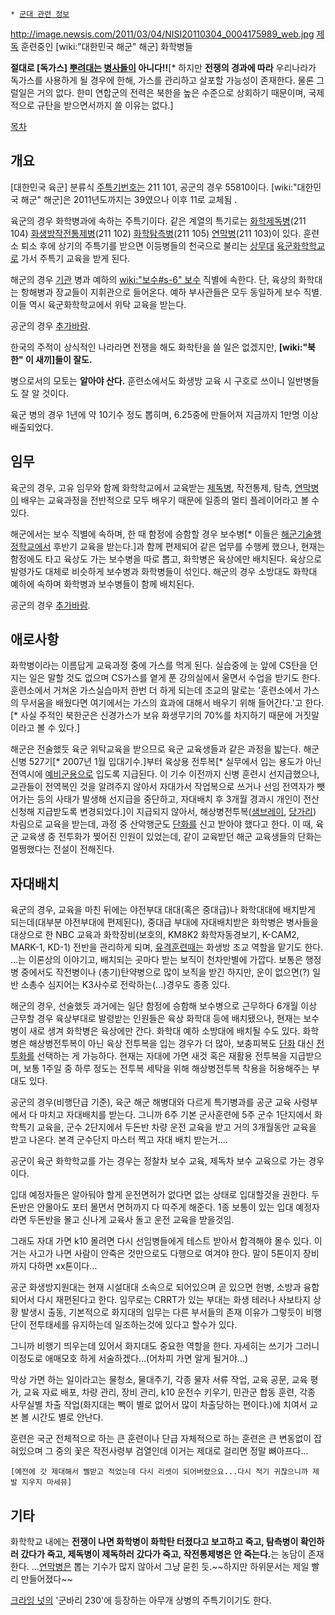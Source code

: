  * [[군대 관련 정보]]

http://image.newsis.com/2011/03/04/NISI20110304_0004175989_web.jpg
[[제독]] 훈련중인 [wiki:"대한민국 해군" 해군] 화학병들

'''절대로 [독가스] [[903 CTT|뿌려대는]] [[데졸레이터|병사들]]이 아니다!!'''[* 하지만 '''전쟁의 경과에 따라''' 우리나라가 독가스를 사용하게 될 경우에 한해, 가스를 관리하고 살포할 가능성이 존재한다. 물론 그럴일은 거의 없다. 한미 연합군의 전력은 북한을 높은 수준으로 상회하기 때문이며, 국제적으로 규탄을 받으면서까지 쓸 이유는 없다.]

[[목차]]
== 개요 ==
[대한민국 육군] 분류식 [[주특기]]번호는 211 101, 공군의 경우 55810이다. [wiki:"대한민국 해군" 해군]은 2011년도까지는 39였으나 이후 11로 교체됨 .

육군의 경우 화학병과에 속하는 주특기이다. 같은 계열의 특기로는 [[화학제독병]](211 104) [[화생방작전통제병]](211 102) [[화학탐측병]](211 105) [[연막병]](211 103)이 있다. 훈련소 퇴소 후에 상기의 주특기를 받으면 이등병들의 천국으로 불리는 [[상무대]] [[육군화학학교]]로 가서 주특기 교육을 받게 된다.

해군의 경우 [[기관]] 병과 예하의 [[wiki:"보수#s-6" 보수]] 직별에 속한다. 단, 육상의 화학대는 항해병과 장교들이 지휘관으로 들어온다. 예하 부사관들은 모두 동일하게 보수 직별. 이들 역시 육군화학학교에서 위탁 교육을 받는다.

공군의 경우 [[추가바람]].


한국의 주적이 상식적인 나라라면 전쟁을 해도 화학탄을 쓸 일은 없겠지만, '''[wiki:"북한" 이 새끼]들이 잘도.'''

병으로서의 모토는 '''알아야 산다.''' 훈련소에서도 화생방 교육 시 구호로 쓰이니 일반병들도 잘 알 것이다.

육군 병의 경우 1년에 약 10기수 정도 뽑히며, 6.25중에 만들어져 지금까지 1만명 이상 배출되었다.

== 임무 ==
육군의 경우, 고유 임무와 함께 화학학교에서 교육받는 [[제독병]], 작전통제, 탐측, [[연막병]]이 배우는 교육과정을 전반적으로 모두 배우기 때문에 일종의 멀티 플레이어라고 볼 수 있다.

해군에서는 보수 직별에 속하며, 한 때 함정에 승함할 경우 보수병[* 이들은 [[해군기술행정학교]]에서 후반기 교육을 받는다.]과 함께 편제되어 같은 업무를 수행케 했으나, 현재는 함정에도 타고 육상도 가는 보수병을 따로 뽑고, 화학병은 육상에만 배치된다. 육상으로 발령가도 대체로 비슷하게 보수병과 화학병들이 섞인다. 해군의 경우 소방대도 화학대 예하에 속하며 화학병과 보수병들이 함께 배치된다.

공군의 경우 [[추가바람]].

== 애로사항 ==
화학병이라는 이름답게 교육과정 중에 가스를 먹게 된다. 실습중에 눈 앞에 CS탄을 던지는 일은 말할 것도 없으며 CS가스를 옅게 푼 강의실에서 울면서 수업을 받기도 한다. 훈련소에서 거쳐온 가스실습마저 한번 더 하게 되는데 조교의 말로는 '훈련소에서 가스의 무서움을 배웠다면 여기에서는 가스의 효과에 대해서 배우기 위해 들어간다.'고 한다.[* 사실 주적인 북한군은 신경가스가 보유 화생무기의 70%를 차지하기 때문에 거짓말이라고 볼 수 있다.]

해군은 전술했듯 육군 위탁교육을 받으므로 육군 교육생들과 같은 과정을 밟는다. 해군신병 527기[* 2007년 1월 입대기수.]부터 육상용 전투복[* 실무에서 입는 용도가 아닌 전역시에 [[예비군]]용으로 입도록 지급된다. 이 기수 이전까지 신병 훈련시 선지급했으나, 교관들이 전역복인 것을 알려주지 않아서 자대가서 작업복으로 쓰거나 선임 전역자가 뺏어가는 등의 사태가 발생해 선지급을 중단하고, 자대배치 후 3개월 경과시 개인이 전산 신청해 지급받도록 변경되었다.]이 지급되지 않아서, 해상병전투복([[샘브레이]], [[당가리]]) 차림으로 교육을 받는데, 과정 중 산악행군도 [[단화]]를 신고 받아야 했다고 한다. 이 때, 육군 교육생 중 전투화가 찢어진 인원이 있었는데, 같이 교육받던 해군 교육생들의 단화는 멀쩡했다는 전설이 전해진다.

== 자대배치 ==
육군의 경우, 교육을 마친 뒤에는 야전부대 대대(혹은 중대급)나 화학대대에 배치받게 되는데(대부분 야전부대에 편제된다), 중대급 부대에 자대배치받은 화학병은 병사들을 대상으로 한 NBC 교육과 화학장비(보호의, KM8K2 화학자동경보기, K-CAM2, MARK-1, KD-1) 전반을 관리하게 되며, [[유격]]훈련때는 화생방 조교 역할을 맡기도 한다.
...는 이론상의 이야기고, 배치되는 곳마다 받는 보직이 천차만별에 가깝다. 보통은 행정병 중에서도 작전병이나 (총기)탄약병으로 많이 보직을 받긴 하지만, 운이 없으면(?) 일반 소총수 심지어는 K3사수로 전락하는(...)경우도 종종 있다. 

해군의 경우, 선술했듯 과거에는 일단 함정에 승함해 보수병으로 근무하다 6개월 이상 근무할 경우 육상부대로 발령받는 인원들은 육상 화학대 등에 배치됐으나, 현재는 보수병이 새로 생겨 화학병은 육상에만 간다. 화학대 예하 소방대에 배치될 수도 있다. 화학병은 해상병전투복이 아닌 육상 전투복을 입는 경우가 더 많아, 보충피복도 [[단화]] 대신 [[전투화]]를 선택하는 게 가능하다. 현재는 자대에 가면 새것 혹은 재활용 전투복을 지급받으며, 보통 1주일 중 하루 정도는 전투복 세탁을 위해 해상병전투복 착용을 허용해주는 부대도 있다.

공군의 경우(비행단급 기준), 육군 해군 해병대와 다르게 특기병과를 공군 교육 사령부에서 다 마치고 자대배치를 받는다. 그니까 6주 기본 군사훈련에 5주 군수 1단지에서 화학특기 교육을, 군수 2단지에서 두돈반 차량 운전 교육을 받고 거의 3개월동안 교육을 받고 나온다. 본격 군수단지 마스터 찍고 자대 배치 받는거....

공군이 육군 화학학교를 가는 경우는 정찰차 보수 교육, 제독차 보수 교육으로 가는 경우이다.

입대 예정자들은 알아둬야 할게 운전면허가 없다면 없는 상태로 입대할것을 권한다. 두돈반은 안몰아도 포터 몰면서 면허까지 다 따주게 해준다. 1종 보통이 있는 입대 예정자라면 두돈반을 몰고 신나게 교육사 돌고 운전 교육을 받을것임.

그래도 자대 가면 k10 몰려면 다시 선임병들에게 테스트 받아서 합격해야 몰수 있다. 이거는 사고가 나면 사람이 안죽은 것만으로도 다행으로 여겨야 한다. 말이 5톤이지 장비 까지 다하면 xx톤이다...

공군 화생방지원대는 현재 시설대대 소속으로 되어있으며 곧 있으면 헌병, 소방과 융합되어서 다시 재편된다고 한다. 임무로는 CRRT가 있는 부대는 화생 테러나 사보타지 상황 발생시 출동, 기본적으로 화지대의 임무는 다른 부서들의 존재 이유가 그렇듯이 비행단이 전투태세를 유지하는데 일조하는것에 있다고 할수가 있다.

그니까 비행기 띄우는데 있어서 화지대도 중요한 역할을 한다. 자세히는 쓰기가 그러니 이정도로 애매모호 하게 서술하겠다...(어차피 가면 알게 될거야...)

막상 가면 하는 일이라고는 물청소, 물대주기, 각종 물자 서류 작업, 교육 공문, 교육 평가, 교육 자료 배포, 차량 관리, 장비 관리, k10 운전수 키우기, 민관군 합동 훈련, 각종 사무실별 차출 작업(화지대는 빽이 별로 없어서 많이 차출당하는 편이다.)에 치여서 교본 볼 시간도 별로 안난다.

훈련은 국군 전체적으로 하는 큰 훈련이나 단급 자체적으로 하는 훈련은 큰 변동없이 잡혀있으며 그 중의 꽃은 작전사령부 검열인데 이거는 제대로 걸리면 정말 뼈아프다...
 [예전에 갓 제대해서 삘받고 적었는데 다시 리셋이 되어버렸으요...다시 적기 귀찮으니까 제발 지우지 마세뮤] 
== 기타 ==
화학학교 내에는 '''전쟁이 나면 화학병이 화학탄 터졌다고 보고하고 죽고, 탐측병이 확인하러 갔다가 죽고, 제독병이 제독하러 갔다가 죽고, 작전통제병은 안 죽는다.'''는 농담이 존재한다.
…[[연막병]]은 뽑는 기수가 많지 않아서 그냥 묻힌 듯.~~하지만 하위문서는 제일 빨리 만들어졌다~~

[[크라잉 넛]]의 '군바리 230'에 등장하는 아무개 상병의 주특기이기도 한다.
